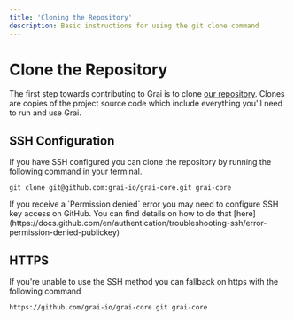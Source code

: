 ```yaml
---
title: 'Cloning the Repository'
description: Basic instructions for using the git clone command
---
```


# Clone the Repository

The first step towards contributing to Grai is to clone [our repository](https://github.com/grai-io/grai-core).
Clones are copies of the project source code which include everything you'll need to run and use Grai.

## SSH Configuration

If you have SSH configured you can clone the repository by running the following command in your terminal.

```shell
git clone git@github.com:grai-io/grai-core.git grai-core
```

<Callout type="info" emoji="ℹ️">
    If you receive a `Permission denied` error you may need to configure SSH key access on GitHub.
    You can find details on how to do that [here](https://docs.github.com/en/authentication/troubleshooting-ssh/error-permission-denied-publickey)
</Callout>

## HTTPS

If you're unable to use the SSH method you can fallback on https with the following command

```shell
https://github.com/grai-io/grai-core.git grai-core
```
